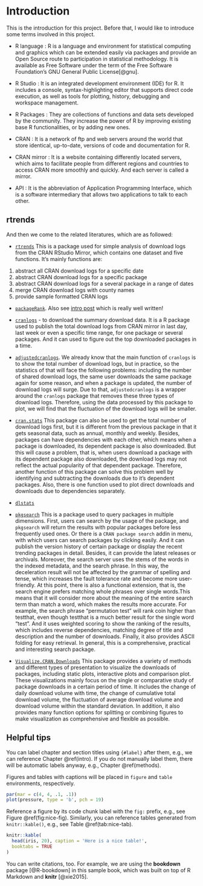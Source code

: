 # Introduction {#intro}

This is the introduction for this project. Before that, I would like to introduce some terms involved in this project.

- R language : R is a language and environment for statistical computing and graphics which can be extended easily via packages and provide an Open Source route to participation in statistical methodology. It is available as Free Software under the term of the Free Software Foundation’s GNU General Public License[@gnu].

- R Studio : It is an integrated development environment (IDE) for R. It includes a console, syntax-highlighting editor that supports direct code execution, as well as tools for plotting, history, debugging and workspace management.

- R Packages : They are collections of functions and data sets developed by the community. They increase the power of R by improving existing base R functionalities, or by adding new ones.

- CRAN : It is a network of ftp and web servers around the world that store identical, up-to-date, versions of code and documentation for R.

- CRAN mirror : It is a website containing differently located servers, which aims to facilitate people from different regions and countries to access CRAN more smoothly and quickly. And each server is called a mirror.

- API : It is the abbreviation of Application Programming Interface, which is a software intermediary that allows two applications to talk to each other. 

## rtrends

And then we come to the related literatures, which are as followed:

- [`rtrends`](https://cran.r-project.org/web/packages/rtrends/rtrends.pdf)
This is a package used for simple analysis of download logs from the CRAN RStudio Mirror, which contains one dataset and five functions. It's mainly functions are:

(1) abstract all CRAN download logs for a specific date
(2) abstract CRAN download logs for a specific package
(3) abstract CRAN download logs for a several package in a range of dates
(4) merge CRAN download logs with county names
(5) provide sample formatted CRAN logs

- [`packageRank`](https://github.com/lindbrook/packageRank). Also see [intro post](https://blog.r-hub.io/2020/05/11/packagerank-intro/) which is really well written!

- [`cranlogs`](https://github.com/r-hub/cranlogs) - to download the summary download data. 
It is a R package used to publish the total download logs from CRAN mirror in last day, last week or even a specific time range, for one package or several packages. And it can used to figure out the top downloaded packages in a time.

- [`adjustedcranlogs`](https://github.com/tylermorganwall/adjustedcranlogs). 
We already know that the main function of `cranlogs` is to show the total number of download logs, but in practice, so the statistics of that will face the following problems: including the number of shared download logs, the same user downloads the same package again for some reason, and when a package is updated, the number of download logs will surge. Due to that, `adjustedcranlogs` is a wrapper around the `cranlogs` package that removes these three types of download logs. Therefore, using the data processed by this package to plot, we will find that the fluctuation of the download logs will be smaller.


- [`cran.stats`](https://github.com/arunsrinivasan/cran.stats)
This package can also be used to get the total number of download logs first, but it is different from the previous package in that it gets seasonal data, such as annual, monthly and weekly. Besides, packages can have dependencies with each other, which means when a package is downloaded, its dependent package is also downloaded. But this will cause a problem, that is, when users download a package with its dependent package also downloaded, the download logs may not reflect the actual popularity of that dependent package. Therefore, another function of this package can solve this problem well by identifying and subtracting the downloads due to it's dependent packages. Also, there is one function used to plot direct downloads and downloads due to dependencies separately.

- [`dlstats`](https://github.com/GuangchuangYu/dlstats)


- [`pkgsearch`](https://github.com/r-hub/pkgsearch/)
This is a package used to query packages in multiple dimensions. First, users can search by the usage of the package, and `pkgsearch` will return the results with popular packages before less frequently used ones. Or there is a `CRAN package search` addin in menu, with which users can search packages by clicking easily. And it can publish the version history of certain package or display the recent trending packages in detail. Besides, it can provide the latest releases or archivals. Moreover, the search server uses the stems of the words in the indexed metadata, and the search phrase. In this way, the deceleration result will not be affected by the grammar of spelling and tense, which increases the fault tolerance rate and become more user-friendly. At this point, there is also a functional extension, that is, the search engine prefers matching whole phrases over single words.This means that it will consider more about the meaning of the entire search term than match a word, which makes the results more accurate. For example, the search phrase “permutation test” will rank coin higher than testthat, even though testthat is a much better result for the single word “test”. And it uses weighted scoring to show the ranking of the results, which includes reverse dependencies, matching degree of title and description and the number of downloads. Finally, it also provides ASCII folding for easy retrieval. In general, this is a comprehensive, practical and interesting search package.

- [`Visualize.CRAN.Downloads`](https://cran.r-project.org/web/packages/Visualize.CRAN.Downloads/vignettes/Visualize.CRAN.Downloads.html)
This package provides a variety of methods and different types of presentation to visualize the downloads of packages, including static plots, interactive plots and comparison plot. These visualizations mainly focus on the single or comparative study of package downloads in a certain period of time. It includes the change of daily download volume with time, the change of cumulative total download volume, the fluctuation of average download volume and download volume within the standard deviation. In addition, it also provides many function options for splitting or combining figures to make visualization as comprehensive and flexible as possible.


## Helpful tips

You can label chapter and section titles using `{#label}` after them, e.g., we can reference Chapter \@ref(intro). If you do not manually label them, there will be automatic labels anyway, e.g., Chapter \@ref(methods).

Figures and tables with captions will be placed in `figure` and `table` environments, respectively.

```r
par(mar = c(4, 4, .1, .1))
plot(pressure, type = 'b', pch = 19)
```

Reference a figure by its code chunk label with the `fig:` prefix, e.g., see Figure \@ref(fig:nice-fig). Similarly, you can reference tables generated from `knitr::kable()`, e.g., see Table \@ref(tab:nice-tab).

```r
knitr::kable(
  head(iris, 20), caption = 'Here is a nice table!',
  booktabs = TRUE
)
```

You can write citations, too. For example, we are using the **bookdown** package [@R-bookdown] in this sample book, which was built on top of R Markdown and **knitr** [@xie2015].
